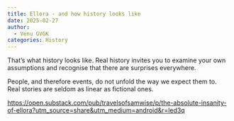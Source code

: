 ```yaml
---
title: Ellora - and how history looks like
date: 2025-02-27
author:
  - Venu GVGK
categories: History
---
```

That's what history looks like. Real history invites you to examine your own assumptions and recognise that there are surprises everywhere. 

People, and therefore events, do not unfold the way we expect them to. Real stories are seldom as linear as fictional ones. 

[https://open.substack.com/pub/travelsofsamwise/p/the-absolute-insanity-of-ellora?utm_source=share&utm_medium=android&r=led3q](elllora a wonder of the world - Sam Dalrymple)